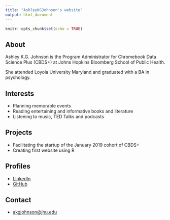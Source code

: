 ```yaml
---
title: "AshleyKGJohnson's website"
output: html_document
---
```


```r
knitr::opts_chunk$set(echo = TRUE)
```

## About
Ashley K.G. Johnson is the Program Administrator for Chromebook Data Science Plus (CBDS+) at Johns Hopkins Bloomberg School of Public Health.

She attended Loyola University Maryland and graduated with a BA in psychology. 

## Interests
* Planning memorable events
* Reading entertaining and informative books and literature
* Listening to music, TED Talks and podcasts

## Projects
* Facilitating the startup of the January 2019 cohort of CBDS+
* Creating first website using R

## Profiles
* [LinkedIn](https://www.linkedin.com/in/ashleykgjohnson/)
* [GitHub](https://github.com/AshleyKGJohnson)

## Contact
* [akgjohnson@jhu.edu](mailto:akgjohnson@jhu.edu)
 